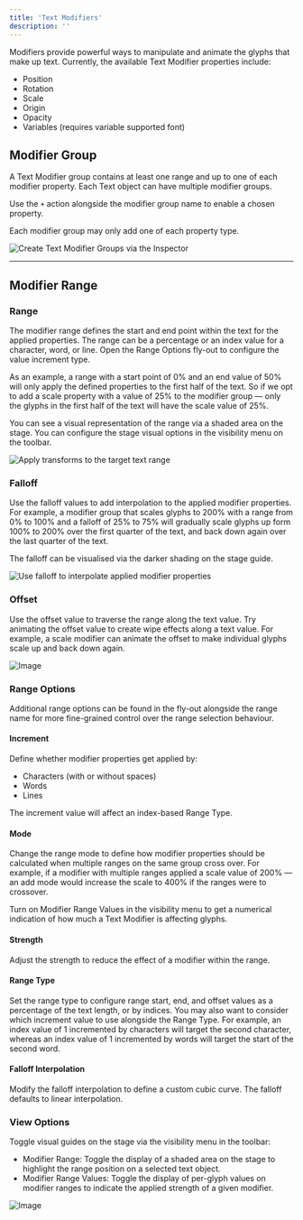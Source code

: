 ```yaml
---
title: 'Text Modifiers'
description: ''
---
```



<YouTube id="V-QzXkhMu20" />

Modifiers provide powerful ways to manipulate and animate the glyphs that make up text. Currently, the available Text Modifier properties include: 

- Position
- Rotation
- Scale
- Origin
- Opacity
- Variables (requires variable supported font)

## Modifier Group

A Text Modifier group contains at least one range and up to one of each modifier property. Each Text object can have multiple modifier groups.

Use the `+` action alongside the modifier group name to enable a chosen property.

<Info>Each modifier group may only add one of each property type.</Info>

![Create Text Modifier Groups via the Inspector](https://ucarecdn.com/53d0de7b-fbb9-4eea-8715-98a47343c121/)

---

## Modifier Range 

### Range 

The modifier range defines the start and end point within the text for the applied properties. The range can be a percentage or an index value for a character, word, or line. Open the Range Options fly-out to configure the value increment type.

As an example, a range with a start point of 0% and an end value of 50% will only apply the defined properties to the first half of the text. So if we opt to add a scale property with a value of 25% to the modifier group — only the glyphs in the first half of the text will have the scale value of 25%.

You can see a visual representation of the range via a shaded area on the stage. You can configure the stage visual options in the visibility menu on the toolbar.

![Apply transforms to the target text range](https://ucarecdn.com/0ce72074-f001-4005-8737-f7a4317edfbb/)

### Falloff 

Use the falloff values to add interpolation to the applied modifier properties. For example, a modifier group that scales glyphs to 200% with a range from 0% to 100% and a falloff of 25% to 75% will gradually scale glyphs up form 100% to 200% over the first quarter of the text, and back down again over the last quarter of the text.

The falloff can be visualised via the darker shading on the stage guide.

![Use falloff to interpolate applied modifier properties](https://ucarecdn.com/afec5391-cdb9-4e5c-b8e2-53ca0781a208/)

### Offset 

Use the offset value to traverse the range along the text value. Try animating the offset value to create wipe effects along a text value. For example, a scale modifier can animate the offset to make individual glyphs scale up and back down again.

![Image](https://ucarecdn.com/0172bf94-07d5-48f1-b276-309a784417bd/)

### Range Options 

Additional range options can be found in the fly-out alongside the range name for more fine-grained control over the range selection behaviour.

#### Increment 

Define whether modifier properties get applied by:

- Characters (with or without spaces)
- Words
- Lines

<Info>The increment value will affect an index-based Range Type.</Info>

#### Mode 

Change the range mode to define how modifier properties should be calculated when multiple ranges on the same group cross over. For example, if a modifier with multiple ranges applied a scale value of 200% — an add mode would increase the scale to 400% if the ranges were to crossover.

<Info> Turn on Modifier Range Values in the visibility menu to get a numerical indication of how much a Text Modifier is affecting glyphs.</Info>

#### Strength 

Adjust the strength to reduce the effect of a modifier within the range.

#### Range Type 

Set the range type to configure range start, end, and offset values as a percentage of the text length, or by indices. You may also want to consider which increment value to use alongside the Range Type. For example, an index value of 1 incremented by characters will target the second character, whereas an index value of 1 incremented by words will target the start of the second word.

#### Falloff Interpolation 

Modify the falloff interpolation to define a custom cubic curve. The falloff defaults to linear interpolation.

### View Options 

Toggle visual guides on the stage via the visibility menu in the toolbar:

- Modifier Range: Toggle the display of a shaded area on the stage to highlight the range position on a selected text object.
- Modifier Range Values: Toggle the display of per-glyph values on modifier ranges to indicate the applied strength of a given modifier.

![Image](https://ucarecdn.com/954f7dde-728e-4569-bd8d-09163db42357/)